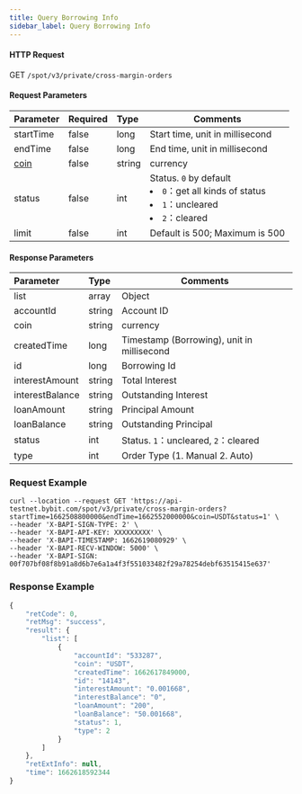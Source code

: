 ```yaml
---
title: Query Borrowing Info
sidebar_label: Query Borrowing Info
---
```



#### HTTP Request
GET <code>/spot/v3/private/cross-margin-orders</code>

#### Request Parameters
| Parameter | Required | Type | Comments|
|:----- |:-------|:-----|------ |
|startTime|false|long|Start time, unit in millisecond|
|endTime|false|long|End time, unit in millisecond|
|<a href="#currency-currency-coin">coin</a>|false|string|currency|
|status|false|int|Status. <code>0</code> by default<li><code>0</code>：get all kinds of status</li><li><code>1</code>：uncleared</li><li><code>2</code>：cleared</li>|
|limit|false|int|Default is 500; Maximum is 500|

#### Response Parameters
| Parameter | Type | Comments|
|:----- |:-----|----- |
|list|array|Object|
|accountId|string|Account ID|
|coin|string|currency|
|createdTime|long|Timestamp (Borrowing), unit in millisecond|
|id|long|Borrowing Id|
|interestAmount|string|Total Interest|
|interestBalance|string|Outstanding Interest|
|loanAmount|string|Principal Amount|
|loanBalance|string|Outstanding Principal|
|status|int|Status. <code>1</code>：uncleared, <code>2</code>：cleared|
|type|int|Order Type (1. Manual 2. Auto)|

### Request Example

<Tabs>
<TabItem value="console" label="Console">

```http
curl --location --request GET 'https://api-testnet.bybit.com/spot/v3/private/cross-margin-orders?startTime=1662508800000&endTime=1662552000000&coin=USDT&status=1' \
--header 'X-BAPI-SIGN-TYPE: 2' \
--header 'X-BAPI-API-KEY: XXXXXXXXX' \
--header 'X-BAPI-TIMESTAMP: 1662619080929' \
--header 'X-BAPI-RECV-WINDOW: 5000' \
--header 'X-BAPI-SIGN: 00f707bf08f8b91a8d6b7e6a1a4f3f551033482f29a78254debf63515415e637'
```

</TabItem>
</Tabs>

### Response Example

```javascript
{
    "retCode": 0,
    "retMsg": "success",
    "result": {
        "list": [
            {
                "accountId": "533287",
                "coin": "USDT",
                "createdTime": 1662617849000,
                "id": "14143",
                "interestAmount": "0.001668",
                "interestBalance": "0",
                "loanAmount": "200",
                "loanBalance": "50.001668",
                "status": 1,
                "type": 2
            }
        ]
    },
    "retExtInfo": null,
    "time": 1662618592344
}
```
